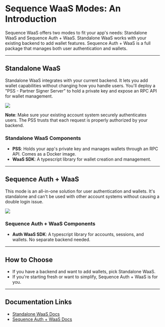 # Sequence WaaS Modes: An Introduction

Sequence WaaS offers two modes to fit your app's needs: Standalone WaaS and Sequence Auth + WaaS. Standalone WaaS works with your existing backend to add wallet features. Sequence Auth + WaaS is a full package that manages both user authentication and wallets.

---

## Standalone WaaS

Standalone WaaS integrates with your current backend. It lets you add wallet capabilities without changing how you handle users. You'll deploy a "PSS - Partner Signer Server" to hold a private key and expose an RPC API for wallet management.

<img src="/img/diagrams/waas/standalone-overview.drawio.svg" />

**Note**: Make sure your existing account system securely authenticates users. The PSS trusts that each request is properly authorized by your backend.

### Standalone WaaS Components

- **PSS**: Holds your app's private key and manages wallets through an RPC API. Comes as a Docker image.
- **WaaS SDK**: A typescript library for wallet creation and management.

---

## Sequence Auth + WaaS

This mode is an all-in-one solution for user authentication and wallets. It's standalone and can't be used with other account systems without causing a double login issue.

<img src="/img/diagrams/waas/auth-overview.drawio.svg" />

### Sequence Auth + WaaS Components

- **Auth WaaS SDK**: A typescript library for accounts, sessions, and wallets. No separate backend needed.

---

## How to Choose

- If you have a backend and want to add wallets, pick Standalone WaaS.
- If you're starting fresh or want to simplify, Sequence Auth + WaaS is for you.

---

## Documentation Links

- [Standalone WaaS Docs](#)
- [Sequence Auth + WaaS Docs](#)
